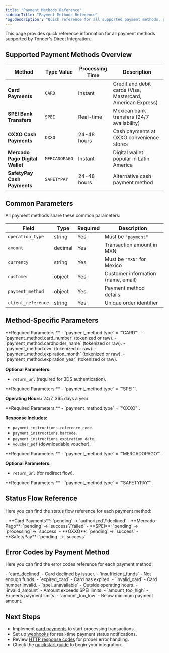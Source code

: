 ```yaml
---
title: "Payment Methods Reference"
sidebarTitle: "Payment Methods Reference"
'og:description': "Quick reference for all supported payment methods, parameters, and specifications"
---
```


This page provides quick reference information for all payment methods supported by Tonder's Direct Integration.

## Supported Payment Methods Overview

| Method | Type Value | Processing Time | Description |
|--------|------------|-----------------|-------------|
| **Card Payments** | `CARD` | Instant | Credit and debit cards (Visa, Mastercard, American Express) |
| **SPEI Bank Transfers** | `SPEI` | Real-time | Mexican bank transfers (24/7 availability) |
| **OXXO Cash Payments** | `OXXO` | 24-48 hours | Cash payments at OXXO convenience stores |
| **Mercado Pago Digital Wallet** | `MERCADOPAGO` | Instant | Digital wallet popular in Latin America |
| **SafetyPay Cash Payments** | `SAFETYPAY` | 24-48 hours | Alternative cash payment method |

## Common Parameters

All payment methods share these common parameters:

| Field | Type | Required | Description |
|-------|------|----------|-------------|
| `operation_type` | string | Yes | Must be `"payment"` |
| `amount` | decimal | Yes | Transaction amount in MXN |
| `currency` | string | Yes | Must be `"MXN"` for Mexico |
| `customer` | object | Yes | Customer information (name, email) |
| `payment_method` | object | Yes | Payment method details |
| `client_reference` | string | Yes | Unique order identifier |

## Method-Specific Parameters

<AccordionGroup>
<Accordion title="Card Payments (CARD)">
**Required Parameters:**
- `payment_method.type` = `"CARD"`.
- `payment_method.card_number` (tokenized or raw).
- `payment_method.cardholder_name` (tokenized or raw).
- `payment_method.cvv` (tokenized or raw).
- `payment_method.expiration_month` (tokenized or raw).
- `payment_method.expiration_year` (tokenized or raw).

**Optional Parameters:**
- `return_url` (required for 3DS authentication).
</Accordion>

<Accordion title="SPEI Bank Transfers (SPEI)">
**Required Parameters:**
- `payment_method.type` = `"SPEI"`.

**Operating Hours:** 24/7, 365 days a year
</Accordion>

<Accordion title="OXXO Cash Payments (OXXO)">
**Required Parameters:**
- `payment_method.type` = `"OXXO"`.

**Response Includes:**
- `payment_instructions.reference_code`.
- `payment_instructions.barcode`.
- `payment_instructions.expiration_date`.
- `voucher_pdf` (downloadable voucher).
</Accordion>

<Accordion title="Mercado Pago (MERCADOPAGO)">
**Required Parameters:**
- `payment_method.type` = `"MERCADOPAGO"`.

**Optional Parameters:**
- `return_url` (for redirect flow).
</Accordion>

<Accordion title="SafetyPay (SAFETYPAY)">
**Required Parameters:**
- `payment_method.type` = `"SAFETYPAY"`.
</Accordion>
</AccordionGroup>

## Status Flow Reference

Here you can find the status flow reference for each payment method:

<AccordionGroup>
<Accordion title="Synchronous Payment Methods">
- **Card Payments**: `pending` → `authorized`/`declined`
- **Mercado Pago**: `pending` → `success`/`failed`
</Accordion>

<Accordion title="Asynchronous Payment Methods">
- **SPEI**: `pending` → `processing` → `success`
- **OXXO**: `pending` → `success`
- **SafetyPay**: `pending` → `success`
</Accordion>
</AccordionGroup>

## Error Codes by Payment Method

Here you can find the error codes reference for each payment method:

<AccordionGroup>
<Accordion title="Card Payment Errors">
- `card_declined` - Card declined by issuer.
- `insufficient_funds` - Not enough funds.
- `expired_card` - Card has expired.
- `invalid_card` - Card number invalid.
</Accordion>

<Accordion title="SPEI Errors">
- `spei_unavailable` - Outside operating hours.
- `invalid_amount` - Amount exceeds SPEI limits.
</Accordion>

<Accordion title="OXXO/SafetyPay Errors">
- `amount_too_high` - Exceeds payment limits.
- `amount_too_low` - Below minimum payment amount.
</Accordion>
</AccordionGroup>

## Next Steps

- Implement [card payments](/direct-integration/payment-methods/card-payments) to start processing transactions.
- Set up [webhooks](/direct-integration/webhooks/how-webhooks-works) for real-time payment status notifications.
- Review [HTTP response codes](/direct-integration/http-response-codes) for proper error handling.
- Check the [quickstart guide](/direct-integration/quickstart) to begin your integration.
